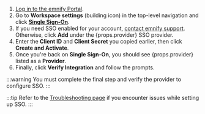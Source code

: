 1. [Log in to the emnify Portal](https://portal.emnify.com/sign/).
1. Go to **Workspace settings** (building icon) in the top-level navigation and click [**Single Sign-On**](https://portal.emnify.com/organisation-settings/federation).
1. If you need SSO enabled for your account, [contact emnify support](https://support.emnify.com/). 
Otherwise, click **Add** under the {props.provider} SSO provider.
1. Enter the **Client ID** and **Client Secret** you copied earlier, then click **Create and Activate**.
1. Once you're back on **Single Sign-On**, you should see {props.provider} listed as a **Provider**.
1. Finally, click **Verify Integration** and follow the prompts.

:::warning
You must complete the final step and verify the provider to configure SSO.
:::

:::tip
Refer to the [Troubleshooting page](/sso/troubleshooting) if you encounter issues while setting up SSO.
:::
